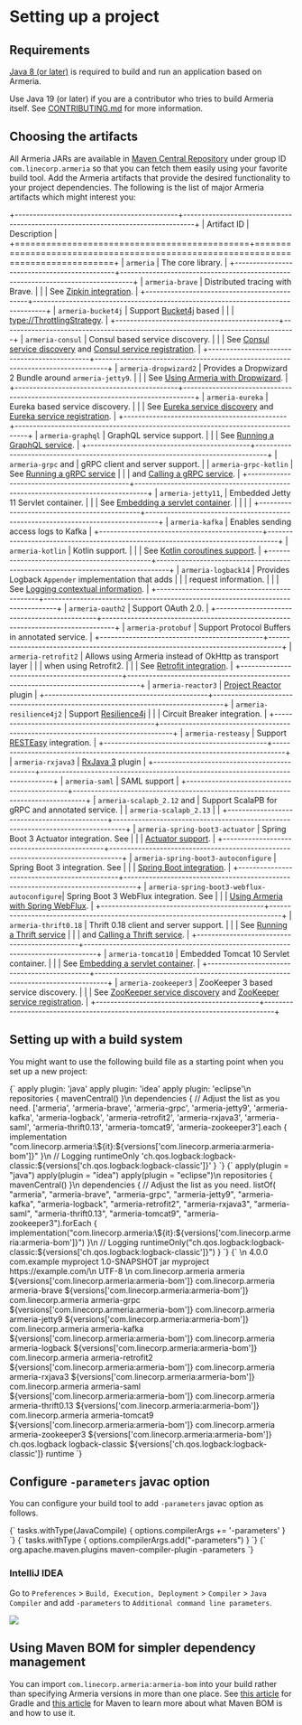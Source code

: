 
# Setting up a project

## Requirements

[Java 8 (or later)](https://adoptium.net/) is required to build and run an application based on Armeria.

<Tip>

Use Java 19 (or later) if you are a contributor who tries to build Armeria itself.
See [CONTRIBUTING.md](https://github.com/line/armeria/blob/main/CONTRIBUTING.md) for more information.

</Tip>

## Choosing the artifacts

All Armeria JARs are available in [Maven Central Repository](https://search.maven.org/search?q=g:com.linecorp.armeria%20-shaded)
under group ID `com.linecorp.armeria` so that you can fetch them easily using your favorite build tool.
Add the Armeria artifacts that provide the desired functionality to your project dependencies. The following is
the list of major Armeria artifacts which might interest you:

+---------------------------------------------+---------------------------------------------------------------------------------+
| Artifact ID                                 | Description                                                                     |
+=============================================+=================================================================================+
| `armeria`                                   | The core library.                                                               |
+---------------------------------------------+---------------------------------------------------------------------------------+
| `armeria-brave`                             | Distributed tracing with Brave.                                                 |
|                                             | See [Zipkin integration](/docs/advanced-zipkin).                                |
+---------------------------------------------+---------------------------------------------------------------------------------+
| `armeria-bucket4j`                          | Support [Bucket4j](https://github.com/bucket4j/bucket4j) based                  |
|                                             | <type://ThrottlingStrategy>.                                                    |
+---------------------------------------------+---------------------------------------------------------------------------------+
| `armeria-consul`                            | Consul based service discovery.                                                 |
|                                             | See [Consul service discovery] and [Consul service registration].               |
+---------------------------------------------+---------------------------------------------------------------------------------+
| `armeria-dropwizard2`                       | Provides a Dropwizard 2 Bundle around `armeria-jetty9`.                         |
|                                             | See [Using Armeria with Dropwizard](/docs/advanced-dropwizard-integration).     |
+---------------------------------------------+---------------------------------------------------------------------------------+
| `armeria-eureka`                            | Eureka based service discovery.                                                 |
|                                             | See [Eureka service discovery] and [Eureka service registration].               |
+---------------------------------------------+---------------------------------------------------------------------------------+
| `armeria-graphql`                           | GraphQL service support.                                                        |
|                                             | See [Running a GraphQL service](/docs/server-graphql).                          |
+---------------------------------------------+---------------------------------------------------------------------------------+
| `armeria-grpc` and                          | gRPC client and server support.                                                 |
| `armeria-grpc-kotlin`                       | See [Running a gRPC service](/docs/server-grpc)                                 |
|                                             | and [Calling a gRPC service](/docs/client-grpc).                                |
+---------------------------------------------+---------------------------------------------------------------------------------+
| `armeria-jetty11`,                          | Embedded Jetty 11 Servlet container.                                            |
|                                             | See [Embedding a servlet container](/docs/server-servlet).                      |
|                                             |                                                                                 |
+---------------------------------------------+---------------------------------------------------------------------------------+
| `armeria-kafka`                             | Enables sending access logs to Kafka                                            |
+---------------------------------------------+---------------------------------------------------------------------------------+
| `armeria-kotlin`                            | Kotlin support.                                                                 |
|                                             | See [Kotlin coroutines support].                                                |
+---------------------------------------------+---------------------------------------------------------------------------------+
| `armeria-logback14`                         | Provides Logback `Appender` implementation that adds                            |
|                                             | request information.                                                            |
|                                             | See [Logging contextual information](/docs/advanced-logging).                   |
+---------------------------------------------+---------------------------------------------------------------------------------+
| `armeria-oauth2`                            | Support OAuth 2.0.                                                              |
+---------------------------------------------+---------------------------------------------------------------------------------+
| `armeria-protobuf`                          | Support Protocol Buffers in annotated service.                                  |
+---------------------------------------------+---------------------------------------------------------------------------------+
| `armeria-retrofit2`                         | Allows using Armeria instead of OkHttp as transport layer                       |
|                                             | when using Retrofit2.                                                           |
|                                             | See [Retrofit integration](/docs/client-retrofit).                              |
+---------------------------------------------+---------------------------------------------------------------------------------+
| `armeria-reactor3`                          | [Project Reactor](https://projectreactor.io/) plugin                            |
+---------------------------------------------+---------------------------------------------------------------------------------+
| `armeria-resilience4j2`                     | Support [Resilience4j](https://github.com/resilience4j/resilience4j)            |
|                                             | Circuit Breaker integration.                                                    |
+---------------------------------------------+---------------------------------------------------------------------------------+
| `armeria-resteasy`                          | Support [RESTEasy](https://resteasy.dev/) integration.                          |
+---------------------------------------------+---------------------------------------------------------------------------------+
| `armeria-rxjava3`                           | [RxJava 3](https://github.com/ReactiveX/RxJava) plugin                          |
+---------------------------------------------+---------------------------------------------------------------------------------+
| `armeria-saml`                              | SAML support                                                                    |
+---------------------------------------------+---------------------------------------------------------------------------------+
| `armeria-scalapb_2.12` and                  | Support ScalaPB for gRPC and annotated service.                                 |
| `armeria-scalapb_2.13`                      |                                                                                 |
+---------------------------------------------+---------------------------------------------------------------------------------+
| `armeria-spring-boot3-actuator`             | Spring Boot 3 Actuator integration. See                                         |
|                                             | [Actuator support](/docs/advanced-spring-boot-integration#actuator-support).    |
+---------------------------------------------+---------------------------------------------------------------------------------+
| `armeria-spring-boot3-autoconfigure`        | Spring Boot 3 integration. See                                                  |
|                                             | [Spring Boot integration](/docs/advanced-spring-boot-integration).              |
+---------------------------------------------+---------------------------------------------------------------------------------+
| `armeria-spring-boot3-webflux-autoconfigure`| Spring Boot 3 WebFlux integration. See                                          |
|                                             | [Using Armeria with Spring WebFlux](/docs/advanced-spring-webflux-integration). |
+---------------------------------------------+---------------------------------------------------------------------------------+
| `armeria-thrift0.18`                        | Thrift 0.18 client and server support.                                          |
|                                             | See [Running a Thrift service](/docs/server-thrift)                             |
|                                             | and [Calling a Thrift service](/docs/client-thrift).                            |
+---------------------------------------------+---------------------------------------------------------------------------------+
| `armeria-tomcat10`                          | Embedded Tomcat 10 Servlet container.                                           |
|                                             |  See [Embedding a servlet container](/docs/server-servlet).                     |
+---------------------------------------------+---------------------------------------------------------------------------------+
| `armeria-zookeeper3`                        | ZooKeeper 3 based service discovery.                                            |
|                                             | See [ZooKeeper service discovery] and [ZooKeeper service registration].         |
+---------------------------------------------+---------------------------------------------------------------------------------+

[Kotlin coroutines support]: /docs/server-annotated-service#kotlin-coroutines-support
[ZooKeeper service discovery]: /docs/client-service-discovery#zookeeper-based-service-discovery-with-zookeeperendpointgroup
[ZooKeeper service registration]: /docs/server-service-registration#zookeeper-based-service-registration-with-zookeeperupdatinglistener
[Consul service discovery]: /docs/client-service-discovery#consul-based-service-discovery-with-consulendpointgroup
[Consul service registration]: /docs/server-service-registration#consul-based-service-registration-with-consulupdatinglistener
[Eureka service discovery]: /docs/client-service-discovery#eureka-based-service-discovery-with-eurekaendpointgroup
[Eureka service registration]: /docs/server-service-registration#eureka-based-service-registration-with-eurekaupdatinglistener

## Setting up with a build system

You might want to use the following build file as a starting point when you set up a new project:

<Tabs>
  <TabPane tab="Gradle" key="gradle">
    <CodeBlock language="groovy" filename="build.gradle">{`
    apply plugin: 'java'
    apply plugin: 'idea'
    apply plugin: 'eclipse'\n
    repositories {
        mavenCentral()
    }\n
    dependencies {
        // Adjust the list as you need.
        ['armeria',
        'armeria-brave',
        'armeria-grpc',
        'armeria-jetty9',
        'armeria-kafka',
        'armeria-logback',
        'armeria-retrofit2',
        'armeria-rxjava3',
        'armeria-saml',
        'armeria-thrift0.13',
        'armeria-tomcat9',
        'armeria-zookeeper3'].each {
            implementation "com.linecorp.armeria:\${it}:${versions['com.linecorp.armeria:armeria-bom']}"
        }\n
        // Logging
        runtimeOnly 'ch.qos.logback:logback-classic:${versions['ch.qos.logback:logback-classic']}'
    }
    `}</CodeBlock>
  </TabPane>
  <TabPane tab="Gradle (Kotlin)" key="gradle_kotlin">
    <CodeBlock language="kotlin" filename="build.gradle.kts">{`
    apply(plugin = "java")
    apply(plugin = "idea")
    apply(plugin = "eclipse")\n
    repositories {
        mavenCentral()
    }\n
    dependencies {
        // Adjust the list as you need.
        listOf(
            "armeria",
            "armeria-brave",
            "armeria-grpc",
            "armeria-jetty9",
            "armeria-kafka",
            "armeria-logback",
            "armeria-retrofit2",
            "armeria-rxjava3",
            "armeria-saml",
            "armeria-thrift0.13",
            "armeria-tomcat9",
            "armeria-zookeeper3").forEach {
            implementation("com.linecorp.armeria:\${it}:${versions['com.linecorp.armeria:armeria-bom']}")
        }\n
        // Logging
        runtimeOnly("ch.qos.logback:logback-classic:${versions['ch.qos.logback:logback-classic']}")
    }
    `}</CodeBlock>
  </TabPane>
  <TabPane tab="Maven" key="maven">
    <CodeBlock language="xml" filename="pom.xml">{`
    <project xmlns="http://maven.apache.org/POM/4.0.0"
             xmlns:xsi="http://www.w3.org/2001/XMLSchema-instance"
             xsi:schemaLocation="http://maven.apache.org/POM/4.0.0 http://maven.apache.org/xsd/maven-4.0.0.xsd">\n
      <modelVersion>4.0.0</modelVersion>
      <groupId>com.example</groupId>
      <artifactId>myproject</artifactId>
      <version>1.0-SNAPSHOT</version>
      <packaging>jar</packaging>
      <name>myproject</name>
      <url>https://example.com/</url>\n
      <properties>
        <project.build.sourceEncoding>UTF-8</project.build.sourceEncoding>
      </properties>\n
      <dependencies>
        <dependency>
          <groupId>com.linecorp.armeria</groupId>
          <artifactId>armeria</artifactId>
          <version>${versions['com.linecorp.armeria:armeria-bom']}</version>
        </dependency>
        <dependency>
          <groupId>com.linecorp.armeria</groupId>
          <artifactId>armeria-brave</artifactId>
          <version>${versions['com.linecorp.armeria:armeria-bom']}</version>
        </dependency>
        <dependency>
          <groupId>com.linecorp.armeria</groupId>
          <artifactId>armeria-grpc</artifactId>
          <version>${versions['com.linecorp.armeria:armeria-bom']}</version>
        </dependency>
        <dependency>
          <groupId>com.linecorp.armeria</groupId>
          <artifactId>armeria-jetty9</artifactId>
          <version>${versions['com.linecorp.armeria:armeria-bom']}</version>
        </dependency>
        <dependency>
          <groupId>com.linecorp.armeria</groupId>
          <artifactId>armeria-kafka</artifactId>
          <version>${versions['com.linecorp.armeria:armeria-bom']}</version>
        </dependency>
        <dependency>
          <groupId>com.linecorp.armeria</groupId>
          <artifactId>armeria-logback</artifactId>
          <version>${versions['com.linecorp.armeria:armeria-bom']}</version>
        </dependency>
        <dependency>
          <groupId>com.linecorp.armeria</groupId>
          <artifactId>armeria-retrofit2</artifactId>
          <version>${versions['com.linecorp.armeria:armeria-bom']}</version>
        </dependency>
        <dependency>
          <groupId>com.linecorp.armeria</groupId>
          <artifactId>armeria-rxjava3</artifactId>
          <version>${versions['com.linecorp.armeria:armeria-bom']}</version>
        </dependency>
        <dependency>
          <groupId>com.linecorp.armeria</groupId>
          <artifactId>armeria-saml</artifactId>
          <version>${versions['com.linecorp.armeria:armeria-bom']}</version>
        </dependency>
        <dependency>
          <groupId>com.linecorp.armeria</groupId>
          <artifactId>armeria-thrift0.13</artifactId>
          <version>${versions['com.linecorp.armeria:armeria-bom']}</version>
        </dependency>
        <dependency>
          <groupId>com.linecorp.armeria</groupId>
          <artifactId>armeria-tomcat9</artifactId>
          <version>${versions['com.linecorp.armeria:armeria-bom']}</version>
        </dependency>
        <dependency>
          <groupId>com.linecorp.armeria</groupId>
          <artifactId>armeria-zookeeper3</artifactId>
          <version>${versions['com.linecorp.armeria:armeria-bom']}</version>
        </dependency>
        <!-- Logging -->
        <dependency>
          <groupId>ch.qos.logback</groupId>
          <artifactId>logback-classic</artifactId>
          <version>${versions['ch.qos.logback:logback-classic']}</version>
          <scope>runtime</scope>
        </dependency>
      </dependencies>
    </project>
    `}</CodeBlock>
  </TabPane>
</Tabs>

## Configure `-parameters` javac option

You can configure your build tool to add `-parameters` javac option as follows.

<Tabs>
  <TabPane tab="Gradle" key="gradle">
    <CodeBlock language="groovy" filename="build.gradle">{`
    tasks.withType(JavaCompile) {
        options.compilerArgs += '-parameters'
    }
    `}</CodeBlock>
  </TabPane>
  <TabPane tab="Gradle (Kotlin)" key="gradle_kotlin">
    <CodeBlock language="kotlin" filename="build.gradle.kts">{`
    tasks.withType<JavaCompile> {
        options.compilerArgs.add("-parameters")
    }
    `}</CodeBlock>
  </TabPane>
  <TabPane tab="Maven" key="maven">
    <CodeBlock language="xml" filename="pom.xml">{`
    <project>
      <build>
        <plugins>
          <plugin>
            <groupId>org.apache.maven.plugins</groupId>
            <artifactId>maven-compiler-plugin</artifactId>
            <configuration>
              <compilerArgs>
                <arg>-parameters</arg>
              </compilerArgs>
            </configuration>
          </plugin>
        </plugins>
      </build>
    </project>
    `}</CodeBlock>
  </TabPane>
</Tabs>

### IntelliJ IDEA

Go to `Preferences` > `Build, Execution, Deployment` > `Compiler` > `Java Compiler`
and add `-parameters` to `Additional command line parameters`.

![](../../images/intellij_javac_parameters.png)

## Using Maven BOM for simpler dependency management

You can import `com.linecorp.armeria:armeria-bom` into your build rather than specifying Armeria versions in
more than one place. See [this article](https://docs.gradle.org/current/userguide/platforms.html#sub:bom_import)
for Gradle and [this article](https://www.baeldung.com/spring-maven-bom) for Maven to learn more about what
Maven BOM is and how to use it.
